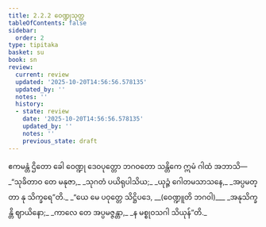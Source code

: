 ```yaml
---
title: 2.2.2 ဝေဏ္ဍုသုတ္တ
tableOfContents: false
sidebar:
  order: 2
type: tipitaka
basket: su
book: sn
review:
  current: review
  updated: '2025-10-20T14:56:56.578135'
  updated_by: ''
  notes: ''
  history:
  - state: review
    date: '2025-10-20T14:56:56.578135'
    updated_by: ''
    notes: ''
    previous_state: draft
---
```



<DynamicBreadcrumb />


<ReviewStatus review={frontmatter.review} showDetails={true} />

<HypothesisAnnotation frontmatter={frontmatter} />

<Division number="93" book="sn" e="ch" v="18" p="295">

<Paragraph number="433" book="sn">
ဧကမန္တံ ဌိတော ခေါ ဝေဏ္ဍု ဒေဝပုတ္တော ဘဂဝတော သန္တိကေ ဣမံ ဂါထံ အဘာသိ—
</Paragraph>

<Paragraph number="434" type="verses" book="sn">
_“သုခိတာဝ တေ မနုဇာ,_  
_သုဂတံ ပယိရုပါသိယ;_  
_ယုဉ္ဇံ ဂေါတမသာသနေ,_  
_အပ္ပမတ္တာ နု သိက္ခရေ”တိ._  

</Paragraph>

<Paragraph number="435" type="verses" book="sn">
_“ယေ မေ ပဝုတ္တေ သိဋ္ဌိပဒေ, __(ဝေဏ္ဍူတိ ဘဂဝါ)___  
_အနုသိက္ခန္တိ ဈာယိနော;_  
_ကာလေ တေ အပ္ပမဇ္ဇန္တာ,_  
_န မစ္စုဝသဂါ သိယုန်”တိ._
</Paragraph>
</Division>